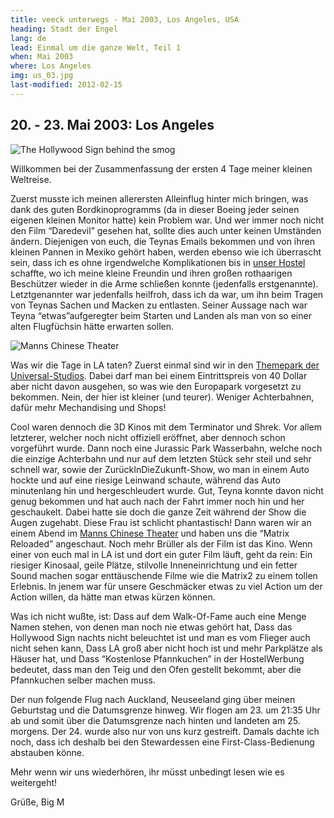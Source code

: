 ```yaml
---
title: veeck unterwegs - Mai 2003, Los Angeles, USA
heading: Stadt der Engel
lang: de
lead: Einmal um die ganze Welt, Teil 1
when: Mai 2003
where: Los Angeles
img: us_03.jpg
last-modified: 2012-02-15
---
```



## 20. - 23. Mai 2003: Los Angeles

![The Hollywood Sign behind the smog](./us_hollywood.jpg)

Willkommen bei der Zusammenfassung der ersten 4 Tage meiner kleinen Weltreise.

Zuerst musste ich meinen allerersten Alleinflug hinter mich bringen, was dank des guten Bordkinoprogramms
(da in dieser Boeing jeder seinen eigenen kleinen Monitor hatte) kein Problem war. Und wer immer noch nicht
den Film “Daredevil” gesehen hat, sollte dies auch unter keinen Umständen ändern. Diejenigen von euch, die
Teynas Emails bekommen und von ihren kleinen Pannen in Mexiko gehört haben, werden ebenso wie ich
überrascht sein, dass ich es ohne irgendwelche Komplikationen bis
in [unser Hostel](http://www.usahostels.com/hollywood/index.html?lang=10) schaffte,
wo ich meine kleine Freundin und ihren großen rothaarigen Beschützer wieder in die Arme schließen
konnte (jedenfalls erstgenannte). Letztgenannter war jedenfalls heilfroh, dass ich da war, um ihn beim Tragen
von Teynas Sachen und Macken zu entlasten. Seiner Aussage nach war Teyna “etwas”aufgeregter beim Starten und
Landen als man von so einer alten Flugfüchsin hätte erwarten sollen.

![Manns Chinese Theater](./us_theater.jpg)

Was wir die Tage in LA taten? Zuerst einmal sind wir in
den [Themepark der Universal-Studios](https://www.universalstudioshollywood.com/). Dabei
darf man bei einem Eintrittspreis von 40 Dollar aber nicht davon ausgehen, so was wie den Europapark
vorgesetzt zu bekommen. Nein, der hier ist kleiner (und teurer). Weniger Achterbahnen, dafür mehr Mechandising
und Shops!

Cool waren dennoch die 3D Kinos mit dem Terminator und Shrek. Vor allem letzterer, welcher noch nicht offiziell
eröffnet, aber dennoch schon vorgeführt wurde. Dann noch eine Jurassic Park Wasserbahn, welche noch die
einzige Achterbahn und nur auf dem letzten Stück sehr steil und sehr schnell war, sowie der ZurückInDieZukunft-Show,
wo man in einem Auto hockte und auf eine riesige Leinwand schaute, während das Auto minutenlang hin und
hergeschleudert wurde. Gut, Teyna konnte davon nicht genug bekommen und hat auch nach der Fahrt immer noch hin
und her geschaukelt. Dabei hatte sie doch die ganze Zeit während der Show die Augen zugehabt. Diese Frau ist schlicht
phantastisch! Dann waren wir an einem Abend
im [Manns Chinese Theater](http://www.manntheaters.com/) und
haben uns die “Matrix Reloaded” angeschaut. Noch mehr Brüller als der Film ist das Kino. Wenn einer von euch mal in
LA ist und dort ein guter Film läuft, geht da rein: Ein riesiger Kinosaal, geile Plätze, stilvolle Inneneinrichtung
und ein fetter Sound machen sogar enttäuschende Filme wie die Matrix2 zu einem tollen Erlebnis. In jenem war für
unsere Geschmäcker etwas zu viel Action um der Action willen, da hätte man etwas kürzen können.

Was ich nicht wußte, ist: Dass auf dem Walk-Of-Fame auch eine Menge Namen stehen, von denen man noch nie etwas
gehört hat, Dass das Hollywood Sign nachts nicht beleuchtet ist und man es vom Flieger auch nicht sehen kann, Dass LA
groß aber nicht hoch ist und mehr Parkplätze als Häuser hat, und Dass “Kostenlose Pfannkuchen” in der
HostelWerbung bedeutet, dass man den Teig und den Ofen gestellt bekommt, aber die Pfannkuchen selber machen muss.

Der nun folgende Flug nach Auckland, Neuseeland ging über meinen Geburtstag und die Datumsgrenze hinweg.
Wir flogen am 23. um 21:35 Uhr ab und somit über die Datumsgrenze nach hinten und landeten am 25. morgens.
Der 24. wurde also nur von uns kurz gestreift. Damals dachte ich noch, dass ich deshalb bei den Stewardessen
eine First-Class-Bedienung abstauben könne.

Mehr wenn wir uns wiederhören, ihr müsst unbedingt lesen wie es weitergeht!

Grüße, Big M
